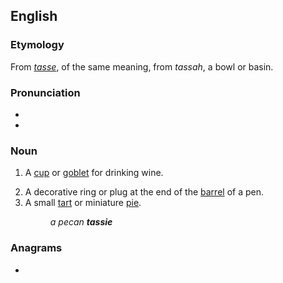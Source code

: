 {{also|Tassie}}

==English==

===Etymology===
From {{etyl|fr|en}} ''[[tasse]]'', of the same meaning, from {{etyl|ar|en}} ''tassah'', a bowl or basin.

===Pronunciation===
* {{IPA|ˈtæsi|lang=en}}
* {{rhymes|æsi|lang=en}}

===Noun===
{{en-noun}}

# {{lb|en|Scotland}} A [[cup]] or [[goblet]] for drinking wine.
# A decorative ring or plug at the end of the [[barrel]] of a pen.
# A small [[tart]] or miniature [[pie]].
#: ''a pecan '''tassie'''''

===Anagrams===
* {{l|en|siesta}}